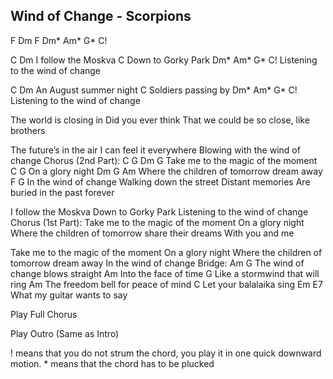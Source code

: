 ## Wind of Change - Scorpions


F  Dm  F  Dm*  Am*  G*  C!

C               Dm
I follow the Moskva
              C
Down to Gorky Park
                 Dm*      Am*  G* C!
Listening to the wind of change

C                Dm
An August summer night
                 C
Soldiers passing by
                 Dm*      Am*  G* C!
Listening to the wind of change

The world is closing in
Did you ever think
That we could be so close, like brothers

The future's in the air
I can feel it everywhere
Blowing with the wind of change 
Chorus (2nd Part):
C    G         Dm           G
Take me to the magic of the moment
     C     G
On a glory night
          Dm            G             Am
Where the children of tomorrow dream away
 F               G
In the wind of change
Walking down the street
Distant memories
Are buried in the past forever



I follow the Moskva
Down to Gorky Park
Listening to the wind of change
Chorus (1st Part):
Take me to the magic of the moment
On a glory night
Where the children of tomorrow share their dreams
With you and me

Take me to the magic of the moment
On a glory night
Where the children of tomorrow dream away
In the wind of change
Bridge:
Am                        G
The wind of change blows straight
                  Am
Into the face of time
                           G
Like a stormwind that will ring
                              Am
The freedom bell for peace of mind
                   C
Let your balalaika sing
                        Em     E7
What my guitar wants to say


Play Full Chorus

Play Outro (Same as Intro)

! means that you do not strum the chord, you play it in one 
  quick downward motion.
* means that the chord has to be plucked

